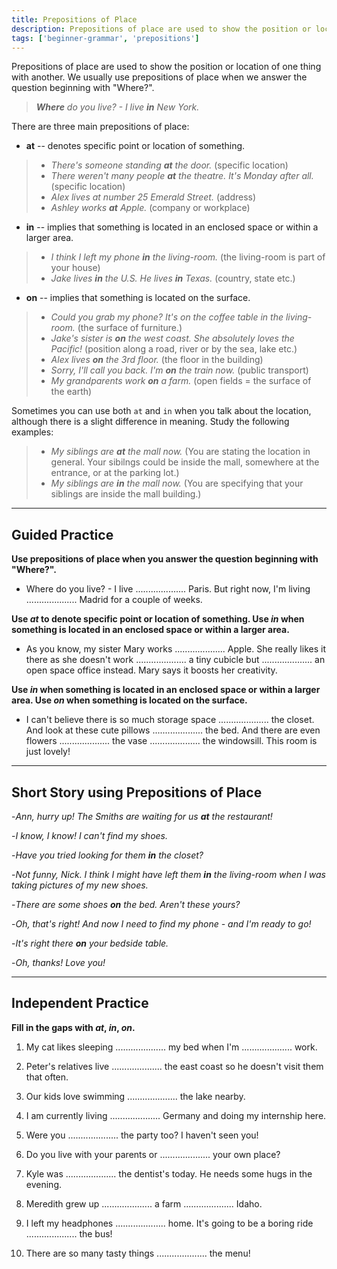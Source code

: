 ```yaml
---
title: Prepositions of Place
description: Prepositions of place are used to show the position or location of one thing with another
tags: ['beginner-grammar', 'prepositions']
---
```



Prepositions of place are used to show the position or location of one thing with another. We usually use prepositions of place when we answer the question beginning with "Where?".

> _**Where** do you live? - I live **in** New York._

There are three main prepositions of place:

- **at** -- denotes specific point or location of something.

> - _There's someone standing **at** the door._ (specific location)
> - _There weren't many people **at** the theatre. It's Monday after all._ (specific location)
> - _Alex lives at number 25 Emerald Street._ (address)
> - _Ashley works **at** Apple._ (company or workplace)

- **in** -- implies that something is located in an enclosed space or within a larger area.

> - _I think I left my phone **in** the living-room._ (the living-room is part of your house)
> - _Jake lives **in** the U.S. He lives **in** Texas._ (country, state etc.)

- **on** -- implies that something is located on the surface.

> - _Could you grab my phone? It's on the coffee table in the living-room._ (the surface of furniture.)
> - _Jake's sister is **on** the west coast. She absolutely loves the Pacific!_ (position along a road, river or by the sea, lake etc.)
> - _Alex lives **on** the 3rd floor._ (the floor in the building)
> - _Sorry, I'll call you back. I'm **on** the train now._ (public transport)
> - _My grandparents work **on** a farm._ (open fields = the surface of the earth)

Sometimes you can use both `at` and `in` when you talk about the location, although there is a slight difference in meaning. Study the following examples:

> - _My siblings are **at** the mall now._ (You are stating the location in general. Your sibilngs could be inside the mall, somewhere at the entrance, or at the parking lot.)
> - _My siblings are **in** the mall now._ (You are specifying that your siblings are inside the mall building.)

---

## Guided Practice

**Use prepositions of place when you answer the question beginning with "Where?".**

- Where do you live? - I live .................... Paris. But right now, I'm living .................... Madrid for a couple of weeks. <InfoTooltip label="I live in Paris. But right now I'm living in Madrid for a couple of weeks." />

**Use _at_ to denote specific point or location of something. Use _in_ when something is located in an enclosed space or within a larger area.**

- As you know, my sister Mary works .................... Apple. She really likes it there as she doesn't work .................... a tiny cubicle but .................... an open space office instead. Mary says it boosts her creativity. <InfoTooltip label="As you know, my sister Mary works at Apple. She really likes it there as she doesn't work in a tiny cubicle but in an open space office instead." />

**Use _in_ when something is located in an enclosed space or within a larger area. Use _on_ when something is located on the surface.**

- I can't believe there is so much storage space .................... the closet. And look at these cute pillows .................... the bed. And there are even flowers .................... the vase .................... the windowsill. This room is just lovely! <InfoTooltip label="I can't believe there is so much storage space in the closet. And look at these cute pillows on the bed. And there are even flowers in the vase on the windowsill." />

---

## Short Story using Prepositions of Place

-_Ann, hurry up! The Smiths are waiting for us **at** the restaurant!_

-_I know, I know! I can't find my shoes._

-_Have you tried looking for them **in** the closet?_

-_Not funny, Nick. I think I might have left them **in** the living-room when I was taking pictures of my new shoes._

-_There are some shoes **on** the bed. Aren't these yours?_

-_Oh, that's right! And now I need to find my phone - and I'm ready to go!_

-_It's right there **on** your bedside table._

-_Oh, thanks! Love you!_

---

## Independent Practice

**Fill in the gaps with _at_, _in_, _on_.**

1. My cat likes sleeping .................... my bed when I'm .................... work. <InfoTooltip label="My cat likes sleeping on my bed when I'm at work." />

2. Peter's relatives live .................... the east coast so he doesn't visit them that often. <InfoTooltip label="on" />

3. Our kids love swimming .................... the lake nearby. <InfoTooltip label="in" />

4. I am currently living .................... Germany and doing my internship here. <InfoTooltip label="in" />

5. Were you .................... the party too? I haven't seen you! <InfoTooltip label="at" />

6. Do you live with your parents or .................... your own place? <InfoTooltip label="at" />

7. Kyle was .................... the dentist's today. He needs some hugs in the evening. <InfoTooltip label="at" />

8. Meredith grew up .................... a farm .................... Idaho. <InfoTooltip label="Meredith grew up on a farm in Idaho" />

9. I left my headphones .................... home. It's going to be a boring ride .................... the bus! <InfoTooltip label="I left my headphones at home. It's going to be a boring ride in the bus!" />

10. There are so many tasty things .................... the menu! <InfoTooltip label="on" />
